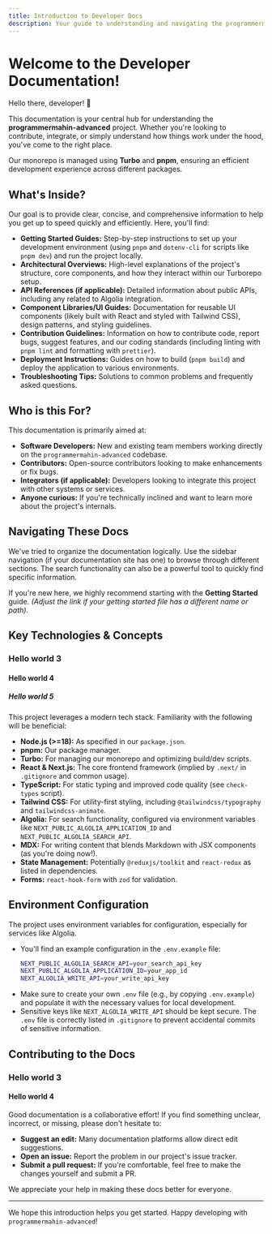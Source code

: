 ```yaml
---
title: Introduction to Developer Docs
description: Your guide to understanding and navigating the programmermahin-advanced developer documentation.
---
```


# Welcome to the Developer Documentation!

Hello there, developer! 👋

This documentation is your central hub for understanding the **programmermahin-advanced** project. Whether you're looking to contribute, integrate, or simply understand how things work under the hood, you've come to the right place.

Our monorepo is managed using **Turbo** and **pnpm**, ensuring an efficient development experience across different packages.

## What's Inside?

Our goal is to provide clear, concise, and comprehensive information to help you get up to speed quickly and efficiently. Here, you'll find:

*   **Getting Started Guides:** Step-by-step instructions to set up your development environment (using `pnpm` and `dotenv-cli` for scripts like `pnpm dev`) and run the project locally.
*   **Architectural Overviews:** High-level explanations of the project's structure, core components, and how they interact within our Turborepo setup.
*   **API References (if applicable):** Detailed information about public APIs, including any related to Algolia integration.
*   **Component Libraries/UI Guides:** Documentation for reusable UI components (likely built with React and styled with Tailwind CSS), design patterns, and styling guidelines.
*   **Contribution Guidelines:** Information on how to contribute code, report bugs, suggest features, and our coding standards (including linting with `pnpm lint` and formatting with `prettier`).
*   **Deployment Instructions:** Guides on how to build (`pnpm build`) and deploy the application to various environments.
*   **Troubleshooting Tips:** Solutions to common problems and frequently asked questions.

## Who is this For?

This documentation is primarily aimed at:

*   **Software Developers:** New and existing team members working directly on the `programmermahin-advanced` codebase.
*   **Contributors:** Open-source contributors looking to make enhancements or fix bugs.
*   **Integrators (if applicable):** Developers looking to integrate this project with other systems or services.
*   **Anyone curious:** If you're technically inclined and want to learn more about the project's internals.

## Navigating These Docs

We've tried to organize the documentation logically. Use the sidebar navigation (if your documentation site has one) to browse through different sections. The search functionality can also be a powerful tool to quickly find specific information.

If you're new here, we highly recommend starting with the **Getting Started** guide. *(Adjust the link if your getting started file has a different name or path).*

## Key Technologies & Concepts
### Hello world 3
#### Hello world 4
##### Hello world 5

This project leverages a modern tech stack. Familiarity with the following will be beneficial:

*   **Node.js (>=18):** As specified in our `package.json`.
*   **pnpm:** Our package manager.
*   **Turbo:** For managing our monorepo and optimizing build/dev scripts.
*   **React & Next.js:** The core frontend framework (implied by `.next/` in `.gitignore` and common usage).
*   **TypeScript:** For static typing and improved code quality (see `check-types` script).
*   **Tailwind CSS:** For utility-first styling, including `@tailwindcss/typography` and `tailwindcss-animate`.
*   **Algolia:** For search functionality, configured via environment variables like `NEXT_PUBLIC_ALGOLIA_APPLICATION_ID` and `NEXT_PUBLIC_ALGOLIA_SEARCH_API`.
*   **MDX:** For writing content that blends Markdown with JSX components (as you're doing now!).
*   **State Management:** Potentially `@reduxjs/toolkit` and `react-redux` as listed in dependencies.
*   **Forms:** `react-hook-form` with `zod` for validation.

## Environment Configuration

The project uses environment variables for configuration, especially for services like Algolia.
*   You'll find an example configuration in the `.env.example` file:
    ```bash
    NEXT_PUBLIC_ALGOLIA_SEARCH_API=your_search_api_key
    NEXT_PUBLIC_ALGOLIA_APPLICATION_ID=your_app_id
    NEXT_ALGOLIA_WRITE_API=your_write_api_key
    ```
*   Make sure to create your own `.env` file (e.g., by copying `.env.example`) and populate it with the necessary values for local development.
*   Sensitive keys like `NEXT_ALGOLIA_WRITE_API` should be kept secure. The `.env` file is correctly listed in `.gitignore` to prevent accidental commits of sensitive information.

## Contributing to the Docs
### Hello world 3
#### Hello world 4

Good documentation is a collaborative effort! If you find something unclear, incorrect, or missing, please don't hesitate to:

*   **Suggest an edit:** Many documentation platforms allow direct edit suggestions.
*   **Open an issue:** Report the problem in our project's issue tracker.
*   **Submit a pull request:** If you're comfortable, feel free to make the changes yourself and submit a PR.

We appreciate your help in making these docs better for everyone.

---

We hope this introduction helps you get started. Happy developing with `programmermahin-advanced`!
